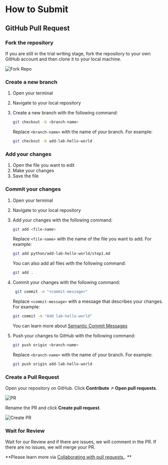 # How to Submit

## GitHub Pull Request

<div className="steps-container">

### Fork the repository

If you are still in the trial writing stage, fork the repository to your own GitHub account and then clone it to your local machine.

![Fork Repo](.github/assets/fork-repo.png)

### Create a new branch

1. Open your terminal
2. Navigate to your local repository
3. Create a new branch with the following command:

   ```bash
   git checkout -b <branch-name>
   ```

   Replace `<branch-name>` with the name of your branch. For example:

   ```bash
   git checkout -b add-lab-hello-world
   ```

### Add your changes

1. Open the file you want to edit
2. Make your changes
3. Save the file

### Commit your changes

1. Open your terminal
2. Navigate to your local repository
3. Add your changes with the following command:

   ```bash
   git add <file-name>
   ```

   Replace `<file-name>` with the name of the file you want to add. For example:

   ```bash
   git add python/add-lab-hello-world/step1.md
   ```

   You can also add all files with the following command:

   ```bash
   git add .
   ```

4. Commit your changes with the following command:

   ```bash
    git commit -m "<commit-message>"
   ```

   Replace `<commit-message>` with a message that describes your changes. For example:

   ```bash
   git commit -m "Add lab-hello-world"
   ```

   You can learn more about [Semantic Commit Messages](https://gist.github.com/joshbuchea/6f47e86d2510bce28f8e7f42ae84c716)

5. Push your changes to GitHub with the following command:

   ```bash
   git push origin <branch-name>
   ```

   Replace `<branch-name>` with the name of your branch. For example:

   ```bash
   git push origin add-lab-hello-world
   ```

### Create a Pull Request

Open your repository on GitHub. Click **Contribute** ↗ **Open pull requests**.

![PR](.github/assets/pr.png)

Rename the PR and click **Create pull request**.

![Create PR](.github/assets/create-pr.png)

### Wait for Review

Wait for our Review and if there are issues, we will comment in the PR. If there are no issues, we will merge your PR.

</div>

**Please learn more via [Collaborating with pull requests.](https://docs.github.com/en/pull-requests/collaborating-with-pull-requests). **

